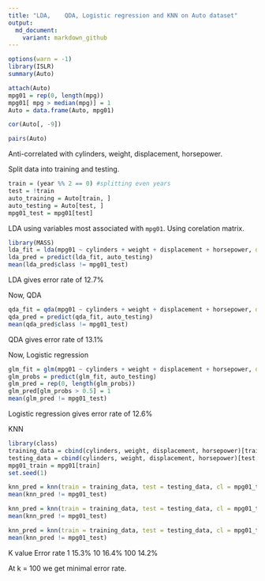 ```yaml
---
title: "LDA,    QDA, Logistic regression and KNN on Auto dataset"
output: 
  md_document:
    variant: markdown_github
---
```



```r
options(warn = -1)
library(ISLR)
summary(Auto)

```
```r

attach(Auto)
mpg01 = rep(0, length(mpg))
mpg01[ mpg > median(mpg)] = 1
Auto = data.frame(Auto, mpg01)

```

```r
cor(Auto[, -9])
```

```r
pairs(Auto)

```

Anti-correlated with cylinders, weight, displacement, horsepower.

Split data into training and testing.
```r

train = (year %% 2 == 0) #splitting even years
test = !train
auto_training = Auto[train, ]
auto_testing = Auto[test, ]
mpg01_test = mpg01[test]

```

LDA
using variables most associated with `mpg01`. Using corelation matrix.

```r

library(MASS)
lda_fit = lda(mpg01 ~ cylinders + weight + displacement + horsepower, data = auto_training)
lda_pred = predict(lda_fit, auto_testing)
mean(lda_pred$class != mpg01_test)

```

LDA gives error rate of 12.7%

Now, QDA
```r

qda_fit = qda(mpg01 ~ cylinders + weight + displacement + horsepower, data = auto_training)
qda_pred = predict(qda_fit, auto_testing)
mean(qda_pred$class != mpg01_test)
```

QDA gives error rate of 13.1%

Now, Logistic regression

```r
glm_fit = glm(mpg01 ~ cylinders + weight + displacement + horsepower, data = auto_training, family = binomial)
glm_probs = predict(glm_fit, auto_testing)
glm_pred = rep(0, length(glm_probs))
glm_pred[glm_probs > 0.5] = 1
mean(glm_pred != mpg01_test)
```

Logistic regression gives error rate of 12.6%

KNN
```r

library(class)
training_data = cbind(cylinders, weight, displacement, horsepower)[train,]
testing_data = cbind(cylinders, weight, displacement, horsepower)[test,]
mpg01_train = mpg01[train]
set.seed(1)

knn_pred = knn(train = training_data, test = testing_data, cl = mpg01_train, k = 1)
mean(knn_pred != mpg01_test)
```
```r

knn_pred = knn(train = training_data, test = testing_data, cl = mpg01_train, k = 10)
mean(knn_pred != mpg01_test)
```
```r

knn_pred = knn(train = training_data, test = testing_data, cl = mpg01_train, k = 100)
mean(knn_pred != mpg01_test)
```

K value     Error rate
  1           15.3%
 10          16.4%
 100         14.2%

At k = 100 we get minimal error rate.
